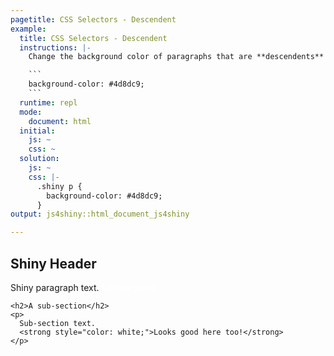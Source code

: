 ```yaml
---
pagetitle: CSS Selectors - Descendent
example:
  title: CSS Selectors - Descendent
  instructions: |-
    Change the background color of paragraphs that are **descendents** of `.shiny` to blue:

    ```
    background-color: #4d8dc9;
    ```
  runtime: repl
  mode:
    document: html
  initial:
    js: ~
    css: ~
  solution:
    js: ~
    css: |-
      .shiny p {
        background-color: #4d8dc9;
      }
output: js4shiny::html_document_js4shiny

---
```

<div><!--for pandoc-->
<section class="shiny">
  <h1>Shiny Header</h1>
  <p>
    Shiny paragraph text.
    <strong style="color: white;">Lookin good!</strong>
  </p>
  <div>
    <h2>A sub-section</h2>
    <p>
      Sub-section text.
      <strong style="color: white;">Looks good here too!</strong>
    </p>
  </div>
</section>

</div><!--for pandoc-->
